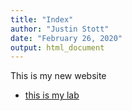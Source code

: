 ```yaml
---
title: "Index"
author: "Justin Stott"
date: "February 26, 2020"
output: html_document
---
```




This is my new website 

* [this is my lab](lab2b.html)